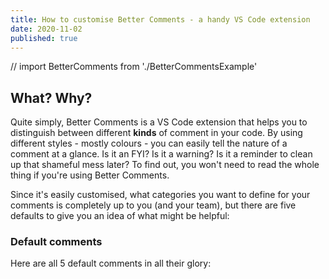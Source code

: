 ```yaml
---
title: How to customise Better Comments - a handy VS Code extension
date: 2020-11-02
published: true
---
```


// import BetterComments from './BetterCommentsExample'

## What? Why?

Quite simply, Better Comments is a VS Code extension that helps you to
distinguish between different **kinds** of comment in your code. By using different
styles - mostly colours - you can easily tell the nature of a comment at a glance.
Is it an FYI? Is it a warning? Is it a reminder to clean up that shameful mess later?
To find out, you won't need to read the whole thing if you're using Better Comments.

Since it's easily customised, what categories you want to define for your comments
is completely up to you (and your team), but there are five defaults to give you
an idea of what might be helpful:

### Default comments

Here are all 5 default comments in all their glory:

<BetterComments />
